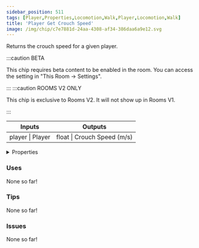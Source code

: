 ```yaml
---
sidebar_position: 511
tags: [Player,Properties,Locomotion,Walk,Player,Locomotion,Walk]
title: 'Player Get Crouch Speed'
image: /img/chip/c7e7881d-24aa-4308-af34-386daa6a9e12.svg
---
```


Returns the crouch speed for a given player.

:::caution BETA

This chip requires beta content to be enabled in the room. You can access the setting in "This Room -> Settings".

:::
:::caution ROOMS V2 ONLY

This chip is exclusive to Rooms V2. It will not show up in Rooms V1.

:::


<IChip uuid="c7e7881d-24aa-4308-af34-386daa6a9e12"/>

<table><thead><tr><th>Inputs</th><th>Outputs</th></tr></thead><tbody><tr><td>player | Player</td><td>float | Crouch Speed (m/s)</td></tr></tbody></table>

<details>
  <summary>Properties</summary>
  <div>
    <div>
    <table>
      <tbody>
        <tr>
          <td>Is beta required?</td>
          <td>Yes</td>
        </tr>
        <tr>
          <td>Is chip a trolling risk?</td>
          <td>No</td>
        </tr>
        <tr>
          <td>Is chip a role assignment risk?</td>
          <td>No</td>
        </tr>
        <tr>
          <td>Chip UUID</td>
          <td>c7e7881d-24aa-4308-af34-386daa6a9e12</td>
        </tr>
        <tr>
          <td>Room availability</td>
          <td>Rooms V2 only</td>
        </tr>
      </tbody>
    </table>
    </div>
  </div>
</details>

### Uses

None so far!

### Tips

None so far!

### Issues

None so far!